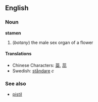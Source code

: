 ==English==
=== Noun ===
'''stamen'''

#(''botany'') the male sex organ of a flower

====Translations====
*Chinese Characters: [[蘂]], [[蕊]]
*Swedish: [[ståndare]] ''c''

===See also===
*[[pistil]]